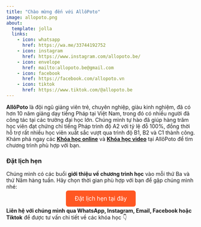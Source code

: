 ```yaml
---
title: "Chào mừng đến với AllôPoto"
image: allopoto.png
about:
  template: jolla
  links:
    - icon: whatsapp
      href: https://wa.me/33744192752
    - icon: instagram
      href: https://www.instagram.com/allopoto.be/
    - icon: envelope
      href: mailto:allopoto.be@gmail.com
    - icon: facebook
      href: https://facebook.com/allopoto.vn
    - icon: tiktok
      href: https://www.tiktok.com/@allopoto.be
---
```


**AllôPoto** là đội ngũ giảng viên trẻ, chuyên nghiệp, giàu kinh nghiệm, đã có hơn 10 năm giảng dạy tiếng Pháp tại Việt Nam, trong đó có nhiều người đã công tác tại các trường đại học lớn. Chúng mình tự hào đã giúp hàng trăm học viên đạt chứng chỉ tiếng Pháp trình độ A2 với tỷ lệ đỗ 100%, đồng thời hỗ trợ rất nhiều học viên xuất sắc vượt qua trình độ B1, B2 và C1 thành công.\
Khám phá ngay các [**Khóa học online**](courses.qmd) và [**Khóa học video**](courses-video.qmd) tại AllôPoto để tìm chương trình phù hợp với bạn.\

### Đặt lịch hẹn

Chúng mình có các buổi **giới thiệu về chương trình học** vào mỗi thứ Ba và thứ Năm hàng tuần. Hãy chọn thời gian phù hợp với bạn để gặp chúng mình nhé:

<div style="text-align: center;">
  <a href="https://zcal.co/allopoto/intro" target="_blank" style="padding: 12px 24px; background-color: #ff5722; color: white; text-decoration: none; border-radius: 6px; font-size: 1.1em;">Đặt lịch hẹn tại đây</a>
</div>

**Liên hệ với chúng mình qua WhatsApp, Instagram, Email, Facebook hoặc Tiktok** để được tư vấn chi tiết về các khóa học 👇
